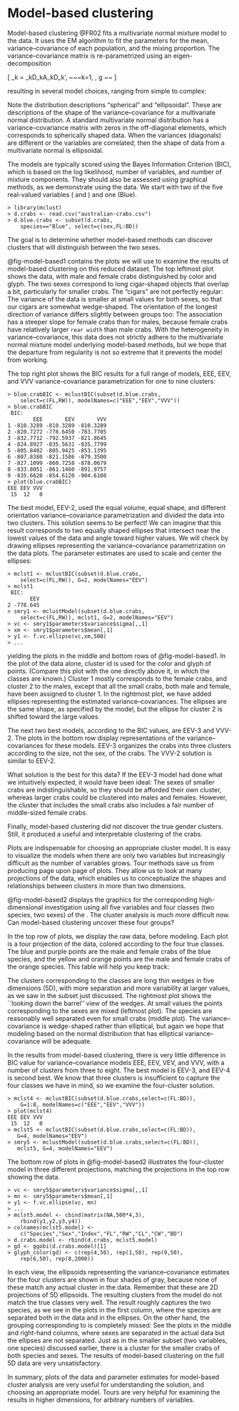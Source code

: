 # Model-based clustering

Model-based clustering @FR02 fits a multivariate normal mixture model to the data. It uses the EM algorithm to fit the parameters for the mean, variance--covariance of each population, and the mixing proportion. The variance--covariance matrix is re-parametrized using an eigen-decomposition

\[
\Sigma_k = \lambda_kD_kA_kD_k', ~~~k=1, \dots, g ~~\mbox{(number of clusters)}
\]

\noindent resulting in several model choices, ranging from simple to complex:

<!-- 
\begin{center}
\begin{tabular}{l@{\hspace{.1in}}l@{\hspace{.1in}}l@{\hspace{.1in}}l@{\hspace{.1in}}l@{\hspace{.15in}}l@{\hspace{.15in}}l} \hline
\T \B Name & $\Sigma_k$ & Distribution & Volume & Shape & Orientation \\ \hline
\T EII & $\lambda I$ & Spherical & equal & equal & NA & \\
VII & $\lambda_kI$ & Spherical & variable & equal & NA & \\
EEI & $\lambda A$ & Diagonal & equal & equal & coordinate axes & \\
VEI & $\lambda_kA$ & Diagonal & variable & equal & coordinate axes & \\
VVI & $\lambda_kA_k$ & Diagonal & variable & variable & coordinate axes & \\
EEE & $\lambda DAD'$ & Ellipsoidal & equal & equal & equal &\\
EEV & $\lambda D_kAD_k'$ & Ellipsoidal & equal & equal & variable & \\ 
VEV & $\lambda_k D_kAD_k'$ & Ellipsoidal & variable & equal & variable & \\ 
\B VVV & $\lambda_kD_kA_kD_k'$ & Ellipsoidal & variable & variable & variable & \\\hline
\end{tabular}
\end{center}
-->

\noindent Note the distribution descriptions "spherical" and "ellipsoidal". These are descriptions of the shape of the variance--covariance for a multivariate normal distribution. A standard multivariate normal distribution has a variance--covariance matrix with zeros in the off-diagonal elements, which corresponds to spherically shaped data.  When the variances (diagonals) are different or the variables are correlated, then the shape of data from a multivariate normal is ellipsoidal.

\index{Bayes Information Criterion (BIC)}

\index{datasets!\Data{Australian Crabs}}

The models are typically scored using the Bayes Information Criterion (BIC), which is based on the log likelihood, number of variables, and number of mixture components.  They should also be assessed using graphical methods, as we demonstrate using the \Data{Australian Crabs} data.  We start with two of the five real-valued variables (\Vbl{frontal
lobe} and \Vbl{rear width}) and one \Vbl{species} (Blue).

```
> library(mclust)
> d.crabs <- read.csv("australian-crabs.csv")
> d.blue.crabs <- subset(d.crabs,
    species=="Blue", select=c(sex,FL:BD))
```

\noindent The goal is to determine whether model-based methods can  discover clusters that will distinguish between the two sexes.

<!--
% Figure 6 -- too large for the page, but maybe it can just
%   be reduced in the R code.
\begin{figure*}[htbp]
\centerline{\includegraphics[width=4.5in]{chap-clust/mclust.pdf}}
\caption[Model-based clustering of a reduced set of \Data{Australian
Crabs}]{Model-based clustering of a reduced set of \Data{Australian
Crabs}.  A scatterplot {\bf (top left)} shows the data with values of
\Vbl{sex} labeled.  A plot of the BIC values for the full range of
models {\bf (top right)} shows that the best model organizes the cases
into two clusters using EEV parametrization.  We label the cases by
cluster for the best model {\bf (middle left)}.  The remaining three
plots include ellipses representing the variance--covariance estimates
of the three best models, EEV-2 {\bf (middle right)}, EEV-3 {\bf
(bottom left)}, and VVV-2 {\bf (bottom right)}.}
\label{model-based1}
\end{figure*}
-->

@fig-model-based1 contains the plots we will use to examine the results of model-based clustering on this reduced dataset. The top leftmost plot shows the data, with male and female crabs distinguished by color and glyph.  The two sexes correspond to long cigar-shaped
objects that overlap a bit, particularly for smaller crabs.  The "cigars" are not perfectly regular: The variance of the data is smaller at small values for both sexes, so that our cigars are somewhat wedge-shaped.  The orientation of the longest direction of variance differs slightly between groups too: The association has a steeper slope for female crabs than for males, because female crabs have relatively larger `rear width` than male crabs. With the heterogeneity in variance--covariance, this data does not strictly adhere to the multivariate normal mixture model
underlying model-based methods, but we hope that the departure from regularity is not so extreme that it prevents the model from working.

The top right plot shows the BIC results for a full range of models, EEE, EEV, and VVV variance-covariance parametrization for one to nine clusters:

```
> blue.crabBIC <- mclustBIC(subset(d.blue.crabs,
    select=c(FL,RW)), modelNames=c("EEE","EEV","VVV"))
> blue.crabBIC
 BIC:
        EEE       EEV       VVV
1 -810.3289 -810.3289 -810.3289
2 -820.7272 -778.6450 -783.7705
3 -832.7712 -792.5937 -821.8645
4 -824.8927 -835.5631 -835.7799
5 -805.8402 -805.9425 -853.1395
6 -807.8380 -821.1586 -879.3500
7 -827.1099 -860.7258 -878.0679
8 -833.8051 -861.1460 -891.9757
9 -835.6620 -854.6120 -904.6108
> plot(blue.crabBIC)
EEE EEV VVV 
 15  12   0 
```

\noindent  The best model, EEV-2, used the equal volume, equal shape, and different orientation variance--covariance parametrization and divided the data into two clusters. This solution seems to be perfect! We can imagine that this result corresponds to two equally shaped ellipses that intersect near the lowest values of the data and angle toward higher values. We will check by drawing ellipses representing
the variance--covariance parametrization on the data plots. The parameter estimates are used to scale and center the ellipses:

```
> mclst1 <- mclustBIC(subset(d.blue.crabs,
    select=c(FL,RW)), G=2, modelNames="EEV")
> mclst1
 BIC:
       EEV
2 -778.645
> smry1 <- mclustModel(subset(d.blue.crabs,
    select=c(FL,RW)), mclst1, G=2, modelNames="EEV")
> vc <- smry1$parameters$variance$sigma[,,1]
> xm <- smry1$parameters$mean[,1]
> y1 <- f.vc.ellipse(vc,xm,500)
> ...
```

\noindent yielding the plots in the middle and bottom rows of @fig-model-based1.  In the plot of the data alone, cluster id is used for the color and glyph of points.  (Compare this plot with the one directly above it, in which the classes are known.)  Cluster 1 mostly
corresponds to the female crabs, and cluster 2 to the males, except that all the small crabs, both male and female, have been assigned to cluster 1. In the rightmost plot, we have added ellipses representing
the estimated variance--covariances. The ellipses are the same shape, as specified by the model, but the ellipse for cluster 2 is shifted toward the large values.

The next two best models, according to the BIC values, are EEV-3 and VVV-2.  The plots in the bottom row display representations of the variance--covariances for these models. EEV-3 organizes the crabs into
three clusters according to the size, not the sex, of the crabs. The VVV-2 solution is similar to EEV-2.

What solution is the best for this data?  If the EEV-3 model had done what we intuitively expected, it would have been ideal: The sexes of smaller crabs are indistinguishable, so they should be afforded their
own cluster, whereas larger crabs could be clustered into males and females.  However, the cluster that includes the small crabs also includes a fair number of middle-sized female crabs.

Finally, model-based clustering did not discover the true gender clusters.  Still, it produced a useful and interpretable clustering of the crabs.

Plots are indispensable for choosing an appropriate cluster model. It is easy to visualize the models when there are only two variables but increasingly difficult as the number of variables grows.  Tour methods save us from producing page upon page of plots. They allow us to look at many projections of the data, which
enables us to conceptualize the shapes and relationships between clusters in more than two dimensions.

@fig-model-based2 displays the graphics for the corresponding high-dimensional investigation using all five variables and four classes (two species, two sexes) of the \Data{Australian Crabs}. The
cluster analysis is much more difficult now. Can model-based clustering uncover these four groups?

In the top row of plots, we display the raw data, before modeling. Each plot is a tour projection of the data, colored according to the four true classes.  The blue and purple points are the male and female crabs of the blue species, and the yellow and orange points are the male and female crabs of the orange species.  This table will help you keep track:

<!--
\begin{center}
\begin{tabular}{l@{\hspace{.1in}}l@{\hspace{.1in}}l} \hline
\T \B & Male & Female \\ \hline
\T Blue Species & blue rectangles & purple circles \\ 
\B Orange Species & yellow circles & orange rectangles \\\hline
\end{tabular}
\end{center}
-->

The clusters corresponding to the classes are long thin wedges in five dimensions (5D), with more separation and more variability at larger values, as we saw in the subset just discussed. The rightmost plot
shows the ``looking down the barrel'' view of the wedges.  At small values the points corresponding to the sexes are mixed (leftmost plot).  The species are reasonably well separated even for small crabs
(middle plot). The variance--covariance is wedge-shaped rather than elliptical, but again we hope that modeling based on the normal distribution that has elliptical variance--covariance will be adequate.

<!--
% Figure 7
\begin{figure*}[htbp]
\centerline{{\includegraphics[width=1.5in]{chap-clust/crabs7.pdf}}
 {\includegraphics[width=1.5in]{chap-clust/crabs9.pdf}}
 {\includegraphics[width=1.5in]{chap-clust/crabs11.pdf}}}
\smallskip
\centerline{{\includegraphics[width=1.5in]{chap-clust/crabs8.pdf}}
 {\includegraphics[width=1.5in]{chap-clust/crabs10.pdf}}
 {\includegraphics[width=1.5in]{chap-clust/crabs12.pdf}}}
\caption[Comparing the \Data{Australian Crabs} data with results of
model-based clustering]{Comparing the \Data{Australian Crabs} data
with results of model-based clustering using all variables.  Compare
the tour projections of the 5D data {\bf (top row)} with the 5D ellipses
corresponding to the variance--covariance in the four-cluster model
{\bf (bottom row)}. The ellipses of the four clusters do not match the four
known groups in the data.}
\label{model-based2}
\end{figure*}
-->

In the results from model-based clustering, there is very little difference in BIC value for variance--covariance models EEE, EEV, VEV, and VVV, with a number of clusters from three to eight.  The best model is EEV-3, and EEV-4 is second best. We know that three clusters is insufficient to capture the four classes we have in mind, so we examine the four-cluster solution. 

```
> mclst4 <- mclustBIC(subset(d.blue.crabs,select=c(FL:BD)),
    G=1:8, modelNames=c("EEE","EEV","VVV"))
> plot(mclst4)
EEE EEV VVV 
 15  12   0 
> mclst5 <- mclustBIC(subset(d.blue.crabs,select=c(FL:BD)), 
   G=4, modelNames="EEV")
> smry5 <- mclustModel(subset(d.blue.crabs,select=c(FL:BD)), 
   mclst5, G=4, modelNames="EEV")
```

The bottom row of plots in @fig-model-based2 illustrates the four-cluster model in three different projections, matching the projections in the top row showing the data.

```
> vc <- smry5$parameters$variance$sigma[,,1]
> mn <- smry5$parameters$mean[,1]
> y1 <- f.vc.ellipse(vc, mn)
> ...
> mclst5.model <- cbind(matrix(NA,500*4,3),
    rbind(y1,y2,y3,y4))
> colnames(mclst5.model) <-
    c("Species","Sex","Index","FL","RW","CL","CW","BD")
> d.crabs.model <- rbind(d.crabs, mclst5.model)
> gd <- ggobi(d.crabs.model)[1]
> glyph_color(gd) <- c(rep(4,50), rep(1,50), rep(9,50), 
    rep(6,50), rep(8,2000))
```

\noindent In each view, the ellipsoids representing the
variance--covariance estimates for the four clusters are shown in four shades of gray, because none of these match any actual cluster in the data.  Remember that these are 2D projections of 5D ellipsoids.  The resulting clusters from the model do not match the true classes very well.  The result roughly captures the two species, as we see in the plots in the first column, where the species are separated both in the
data and in the ellipses.  On the other hand, the grouping corresponding to \Vbl{sex} is completely missed: See the plots in the middle and right-hand columns, where sexes are separated in the actual
data but the ellipses are not separated. Just as in the smaller subset (two variables, one species) discussed earlier, there is a cluster for the smaller crabs of both species and sexes.  The results of model-based clustering on the full 5D data are very unsatisfactory.

In summary, plots of the data and parameter estimates for model-based cluster analysis are very useful for understanding the solution, and choosing an appropriate model. Tours are very helpful for examining the results in higher dimensions, for arbitrary numbers of variables.

\index{cluster analysis!self-organizing maps (SOM)}


